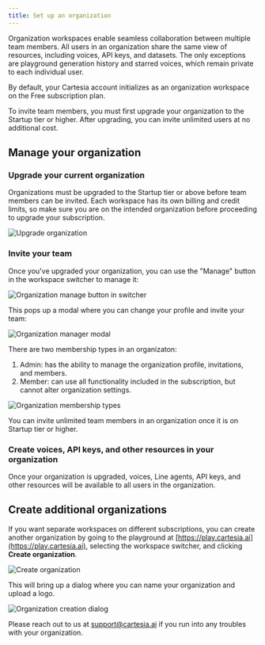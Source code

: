 ```yaml
---
title: Set up an organization
---
```


Organization workspaces enable seamless collaboration between multiple team members. All users in an organization share the same view of resources, including voices, API keys, and datasets. The only exceptions are playground generation history and starred voices, which remain private to each individual user.

By default, your Cartesia account initializes as an organization workspace on the Free subscription plan.

<Warning>
  To invite team members, you must first upgrade your organization to the
  Startup tier or higher. After upgrading, you can invite unlimited users at no
  additional cost.
</Warning>

## Manage your organization

<Steps>

### Upgrade your current organization

Organizations must be upgraded to the Startup tier or above before team members can be invited. Each workspace has its own billing and credit limits, so make sure you are on the intended organization before proceeding to upgrade your subscription.

<Frame background="subtle">
  <img src="../assets/images/orgs_upgrade.png" alt="Upgrade organization" />
</Frame>

### Invite your team

Once you've upgraded your organization, you can use the "Manage" button in the workspace switcher to manage it:

<Frame background="subtle">
  <img
    src="../assets/images/orgs_switcher.png"
    alt="Organization manage button in switcher"
  />
</Frame>

This pops up a modal where you can change your profile and invite your team:

<Frame background="subtle">
  <img src="../assets/images/orgs_modal.png" alt="Organization manager modal" />
</Frame>

There are two membership types in an organizaton:

1. Admin: has the ability to manage the organization profile, invitations, and members.
2. Member: can use all functionality included in the subscription, but cannot alter organization settings.

<Frame background="subtle">
  <img
    src="../assets/images/orgs_manage.png"
    alt="Organization membership types"
  />
</Frame>

You can invite unlimited team members in an organization once it is on Startup tier or higher.

### Create voices, API keys, and other resources in your organization

Once your organization is upgraded, voices, Line agents, API keys, and other resources will be available to all users in the organization.

</Steps>

## Create additional organizations

If you want separate workspaces on different subscriptions, you can create another organization by going to the playground at [https://play.cartesia.ai](https://play.cartesia.ai), selecting the workspace switcher, and clicking **Create organization**.

<Frame background="subtle">
  <img src="../assets/images/orgs_create_1.png" alt="Create organization" />
</Frame>

This will bring up a dialog where you can name your organization and upload a logo.

<Frame background="subtle">
  <img
    src="../assets/images/orgs_create_2.png"
    alt="Organization creation dialog"
  />
</Frame>

Please reach out to us at support@cartesia.ai if you run into any troubles with your organization.
